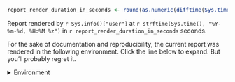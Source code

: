 
```r
report_render_duration_in_seconds <- round(as.numeric(difftime(Sys.time(), report_render_start_time, units="secs")))
```

Report rendered by `r Sys.info()["user"]` at `r strftime(Sys.time(), "%Y-%m-%d, %H:%M %z")` in `r report_render_duration_in_seconds` seconds.

For the sake of documentation and reproducibility, the current report was rendered in the following environment.  Click the line below to expand.  But you'll probably regret it.

<details>
<summary>Environment <span class="glyphicon glyphicon-plus-sign"></span></summary>
```r
sessioninfo::platform_info() |>
  base::unlist() |> 
  tibble::enframe(
    name = "setting"
  ) |> 
  kableExtra::kbl(
    caption = "Session Info"
  ) |>
  kableExtra::kable_styling(
    bootstrap_options = c("striped", "hover", "condensed", "responsive"),
    full_width        = FALSE,
    position          = "left"
  )

# devtools::session_info()$packages |>
sessioninfo::package_info(include_base = TRUE, pkgs = "loaded") |> 
  dplyr::select(
    -path,
    -loadedpath,
    -is_base,
    -library,
    # -md5ok,
  ) |>
  kableExtra::kbl(
    caption = "Packages"
  ) |>
  kableExtra::kable_styling(
    bootstrap_options = c("striped", "hover", "condensed", "responsive"),
    full_width        = FALSE,
    position          = "left"
  )

sessioninfo::external_info() |>
  base::unlist() |> 
  tibble::enframe(
    name = "setting"
  ) |> 
  kableExtra::kbl(
    caption = "External Info"
  ) |>
  kableExtra::kable_styling(
    bootstrap_options = c("striped", "hover", "condensed", "responsive"),
    full_width        = FALSE,
    position          = "left"
  )
```
</details>
